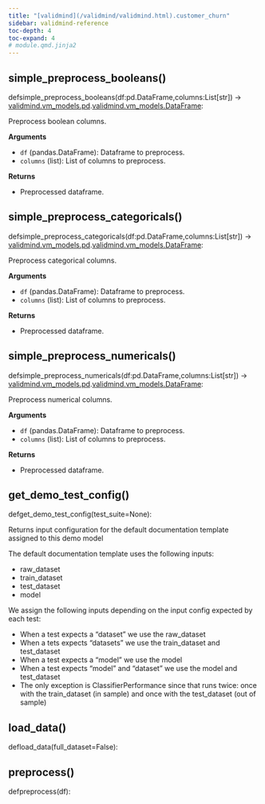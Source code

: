 ```yaml
---
title: "[validmind](/validmind/validmind.html).customer_churn"
sidebar: validmind-reference
toc-depth: 4
toc-expand: 4
# module.qmd.jinja2
---
```


## simple_preprocess_booleans<span class='muted'>()</span>

<!-- signatures.jinja2 -->

::: {.signature}

<span class="kw">def</span><span class="name">simple_preprocess_booleans</span>(<span class="params"><span class="n">df</span><span class="p">:</span><span class="n">pd</span><span class="o">.</span><span class="n">DataFrame</span><span class="muted">,</span></span><span class="params"><span class="n">columns</span><span class="p">:</span><span class="n">List</span><span class="p">\[</span><span class="nb">str</span><span class="p">\]</span></span>)<span class="p"> → </span><span class="return-annotation"><a href="/validmind/validmind/vm_models.html#class-pd">validmind.vm_models.pd</a><span class="o">.</span><a href="/validmind/validmind/vm_models.html#class-dataframe">validmind.vm_models.DataFrame</a></span>:

:::

<!-- docstring.jinja2 -->

Preprocess boolean columns.

**Arguments**

- `df` (pandas.DataFrame): Dataframe to preprocess.
- `columns` (list): List of columns to preprocess.

**Returns**

- Preprocessed dataframe.

## simple_preprocess_categoricals<span class='muted'>()</span>

<!-- signatures.jinja2 -->

::: {.signature}

<span class="kw">def</span><span class="name">simple_preprocess_categoricals</span>(<span class="params"><span class="n">df</span><span class="p">:</span><span class="n">pd</span><span class="o">.</span><span class="n">DataFrame</span><span class="muted">,</span></span><span class="params"><span class="n">columns</span><span class="p">:</span><span class="n">List</span><span class="p">\[</span><span class="nb">str</span><span class="p">\]</span></span>)<span class="p"> → </span><span class="return-annotation"><a href="/validmind/validmind/vm_models.html#class-pd">validmind.vm_models.pd</a><span class="o">.</span><a href="/validmind/validmind/vm_models.html#class-dataframe">validmind.vm_models.DataFrame</a></span>:

:::

<!-- docstring.jinja2 -->

Preprocess categorical columns.

**Arguments**

- `df` (pandas.DataFrame): Dataframe to preprocess.
- `columns` (list): List of columns to preprocess.

**Returns**

- Preprocessed dataframe.

## simple_preprocess_numericals<span class='muted'>()</span>

<!-- signatures.jinja2 -->

::: {.signature}

<span class="kw">def</span><span class="name">simple_preprocess_numericals</span>(<span class="params"><span class="n">df</span><span class="p">:</span><span class="n">pd</span><span class="o">.</span><span class="n">DataFrame</span><span class="muted">,</span></span><span class="params"><span class="n">columns</span><span class="p">:</span><span class="n">List</span><span class="p">\[</span><span class="nb">str</span><span class="p">\]</span></span>)<span class="p"> → </span><span class="return-annotation"><a href="/validmind/validmind/vm_models.html#class-pd">validmind.vm_models.pd</a><span class="o">.</span><a href="/validmind/validmind/vm_models.html#class-dataframe">validmind.vm_models.DataFrame</a></span>:

:::

<!-- docstring.jinja2 -->

Preprocess numerical columns.

**Arguments**

- `df` (pandas.DataFrame): Dataframe to preprocess.
- `columns` (list): List of columns to preprocess.

**Returns**

- Preprocessed dataframe.

<!-- function.qmd.jinja2 -->

## get_demo_test_config[()]{.muted}

<!-- signatures.jinja2 -->

::: {.signature}

<span class="kw">def</span><span class="name">get_demo_test_config</span>(<span class="param"><span class="n">test_suite</span><span class="o">=</span><span class="kc">None</span></span>):

:::

<!-- docstring.jinja2 -->

Returns input configuration for the default documentation template assigned to this demo model

The default documentation template uses the following inputs:

- raw_dataset
- train_dataset
- test_dataset
- model

We assign the following inputs depending on the input config expected by each test:

- When a test expects a "dataset" we use the raw_dataset
- When a tets expects "datasets" we use the train_dataset and test_dataset
- When a test expects a "model" we use the model
- When a test expects "model" and "dataset" we use the model and test_dataset
- The only exception is ClassifierPerformance since that runs twice: once with the train_dataset (in sample) and once with the test_dataset (out of sample)

<!-- function.qmd.jinja2 -->

## load_data[()]{.muted}

<!-- signatures.jinja2 -->

::: {.signature}

<span class="kw">def</span><span class="name">load_data</span>(<span class="param"><span class="n">full_dataset</span><span class="o">=</span><span class="kc">False</span></span>):

:::

<!-- function.qmd.jinja2 -->

## preprocess[()]{.muted}

<!-- signatures.jinja2 -->

::: {.signature}

<span class="kw">def</span><span class="name">preprocess</span>(<span class="param"><span class="n">df</span></span>):

:::
